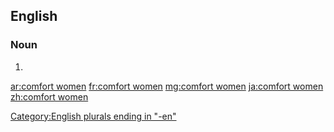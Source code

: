 ==English==

===Noun===
{{head|en|head=[[comfort]] [[women]]}}

# {{plural of|comfort woman}}

[[Category:English plurals ending in "-en"]]

[[ar:comfort women]]
[[fr:comfort women]]
[[mg:comfort women]]
[[ja:comfort women]]
[[zh:comfort women]]